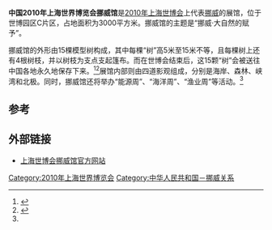 {{Infobox building
| building_name       = 2010年上海世博会挪威馆
| native_building_name= 
| former_names        =
| alternate_names     =
| image               =Norway Pavilion of Expo 2010.jpg|Pavillon de la Norvège 
| caption             = 
| map_type            = 
| altitude            = 
| building_type       = 
| architectural_style = 
| structural_system   = 
| cost                =
| location            = [[上海|上海]]世博园区C片区
| address             = 
| client              = 
| owner               = 挪威创新署
| current_tenants     = 
| landlord            = 
| coordinates         = 
| start_date          = 
| completion_date     = 
| inauguration_date   =
| renovation_date     = 
| demolition_date     = 
| destruction_date    = 
| height              = 
| diameter            = 
| other_dimensions    = 
| floor_count         = 
| floor_area          = 3000平方米
| main_contractor     = 
| architect           = 
| architecture_firm   = Helen & Hard建筑事务所
| structural_engineer = 
| services_engineer   = 
| civil_engineer      = 
| other_designers     = 
| quantity_surveyor   = 
| awards              =}}

'''中国2010年上海世界博览会挪威馆'''是[[2010年上海世博会|2010年上海世博会]]上代表[[挪威|挪威]]的展馆，位于世博园区C片区，占地面积为3000平方米。挪威馆的主题是“挪威·大自然的赋予”。

挪威馆的外形由15棵模型树构成，其中每棵“树”高5米至15米不等，且每棵树上还有4根树枝，并以树枝为支点支起篷布。而在世博会结束后，这15颗“树”会被送往中国各地永久地保存下来。<ref name="qq">{{cite web|url=http://2010.qq.com/a/20100420/000210.htm|title=15棵“巨树”组成世博挪威馆 四道风景迎宾客|publisher=腾讯世博|accessdate=2010-04-29|archive-date=2020-10-29|archive-url=https://web.archive.org/web/20201029144220/https://2010.qq.com/a/20100420/000210.htm|dead-url=no}}</ref><ref>{{cite web|url=http://www.expo2010.no/zh/Ch-Norway-at-Expo-2010/Ch-Articles/-/|title=挪威. 大自然的赋予|publisher=上海世博会挪威馆|accessdate=2010-04-29|deadurl=yes|archiveurl=https://archive.is/20120731132134/http://www.expo2010.no/zh/Ch-Norway-at-Expo-2010/Ch-Articles/-/|archivedate=2012-07-31}}</ref>展馆内部则由四道影观组成，分别是海岸、森林、峡湾和北极。同时，挪威馆还将举办“能源周”、“海洋周”、“渔业周”等活动。<ref name="qq" />

==参考==
{{reflist}}

==外部链接==
* [https://archive.is/20100329225332/http://www.expo2010.no/zh/Start/ 上海世博会挪威馆官方网站]

{{2010年上海世博会展馆}}
[[Category:2010年上海世界博览会|Category:2010年上海世界博览会]]
[[Category:中华人民共和国－挪威关系|Category:中华人民共和国－挪威关系]]